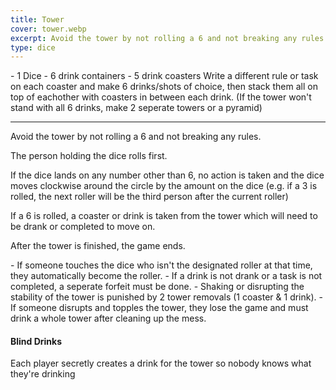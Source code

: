 ```yaml
---
title: Tower
cover: tower.webp
excerpt: Avoid the tower by not rolling a 6 and not breaking any rules.
type: dice
---
```


<GameHero
  cover="/BeerGoggleGames/images/tower.webp"
  alt="Tower"
/>

<GameSection title="Equipment" icon="/BeerGoggleGames/images/liquor.webp">
-   1 Dice
-   6 drink containers
-   5 drink coasters
</GameSection>

<GameSection title="Setup" icon="/BeerGoggleGames/images/settings.webp">
Write a different rule or task on each coaster and make 6 drinks/shots of choice, then stack them all on top of eachother with coasters in between each drink. (If the tower won't stand with all 6 drinks, make 2 seperate towers or a pyramid)

* * *
</GameSection>

<GameSection title="Aim of the Game" icon="/BeerGoggleGames/images/target.webp">
<p>Avoid the tower by not rolling a 6 and not breaking any rules.</p>
</GameSection>

<GameSection title="How to Play" icon="/BeerGoggleGames/images/question.webp">
The person holding the dice rolls first.

If the dice lands on any number other than 6, no action is taken and the dice moves clockwise around the circle by the amount on the dice (e.g. if a 3 is rolled, the next roller will be the third person after the current roller)

If a 6 is rolled, a coaster or drink is taken from the tower which will need to be drank or completed to move on.

After the tower is finished, the game ends.
</GameSection>

<GameSection title="Rules" icon="/BeerGoggleGames/images/rules.webp">
-   If someone touches the dice who isn't the designated roller at that time, they automatically become the roller.
-   If a drink is not drank or a task is not completed, a seperate forfeit must be done.
-   Shaking or disrupting the stability of the tower is punished by 2 tower removals (1 coaster & 1 drink).
-   If someone disrupts and topples the tower, they lose the game and must drink a whole tower after cleaning up the mess.
</GameSection>

<GameSection title="Special Edition" icon="/BeerGoggleGames/images/special.webp">

<h4>Blind Drinks</h4>

<p>Each player secretly creates a drink for the tower so nobody knows what they're drinking</p>
</GameSection>

<ShareButtons title="Tower" />

<FeedbackCard>
</FeedbackCard>
